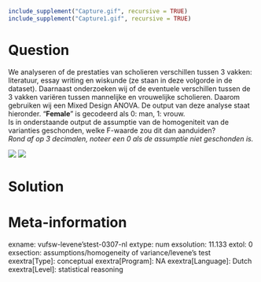 ```r
include_supplement("Capture.gif", recursive = TRUE)
include_supplement("Capture1.gif", recursive = TRUE)
```

Question
========
We analyseren of de prestaties van scholieren verschillen tussen 3
vakken: literatuur, essay writing en wiskunde (ze staan in deze volgorde
in de dataset). Daarnaast onderzoeken wij of de eventuele verschillen
tussen de 3 vakken variëren tussen mannelijke en vrouwelijke scholieren.
Daarom gebruiken wij een Mixed Design ANOVA. De output van deze analyse
staat hieronder. "**Female**" is gecodeerd als 0: man, 1: vrouw.  
Is in onderstaande output de assumptie van de homogeniteit van de
varianties geschonden, welke F-waarde zou dit dan aanduiden?  
*Rond af op 3 decimalen, noteer een 0 als de assumptie niet geschonden
is.*  
  
![](Capture.gif)
![](Capture1.gif)


Solution
========











Meta-information
================
exname: vufsw-levene'stest-0307-nl
extype: num
exsolution: 11.133
extol: 0
exsection: assumptions/homogeneity of variance/levene's test
exextra[Type]: conceptual
exextra[Program]: NA
exextra[Language]: Dutch
exextra[Level]: statistical reasoning


